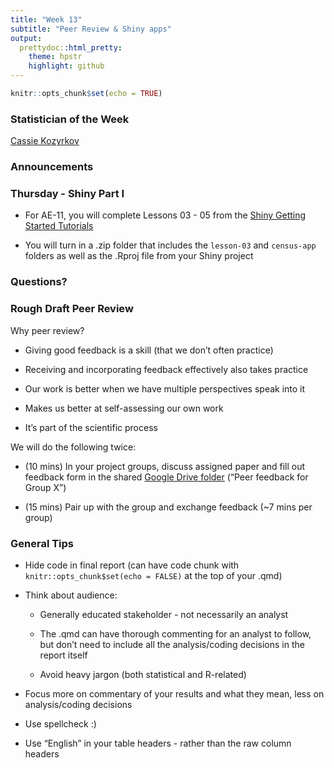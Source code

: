 ```yaml
---
title: "Week 13"
subtitle: "Peer Review & Shiny apps"
output: 
  prettydoc::html_pretty:
    theme: hpstr
    highlight: github
---
```


```r
knitr::opts_chunk$set(echo = TRUE)
```

### Statistician of the Week

[Cassie Kozyrkov](https://en.wikipedia.org/wiki/Cassie_Kozyrkov)

### Announcements


### Thursday - Shiny Part I

-   For AE-11, you will complete Lessons 03 - 05 from the [Shiny Getting Started Tutorials](https://shiny.rstudio.com/tutorial/written-tutorial/lesson3/)

-   You will turn in a .zip folder that includes the `lesson-03` and `census-app` folders as well as the .Rproj file from your Shiny project



### Questions?

### Rough Draft Peer Review

Why peer review?

-   Giving good feedback is a skill (that we don't often practice)

-   Receiving and incorporating feedback effectively also takes practice

-   Our work is better when we have multiple perspectives speak into it

-   Makes us better at self-assessing our own work

-   It's part of the scientific process

We will do the following twice:

-   (10 mins) In your project groups, discuss assigned paper and fill out feedback form in the shared [Google Drive folder](https://drive.google.com/drive/folders/190TgJca5qleOGoQQMJ6IbLj_RbSRKtOE?usp=share_link) ("Peer feedback for Group X")

-   (15 mins) Pair up with the group and exchange feedback (\~7 mins per group)

<!-- +-------------+--------------------+ -->
<!-- |             | Group pairings     | -->
<!-- +=============+====================+ -->
<!-- | Session 1   | Group 1 & Group 3  | -->
<!-- |             |                    | -->
<!-- |             | Group 4 & Group 6  | -->
<!-- |             |                    | -->
<!-- |             | Group 2 & Dr. Fitz | -->
<!-- +-------------+--------------------+ -->
<!-- | Session 2   | Group 1 & Group 6  | -->
<!-- |             |                    | -->
<!-- |             | Group 2 & Group 4  | -->
<!-- |             |                    | -->
<!-- |             | Group 3 & Dr. Fitz | -->
<!-- +-------------+--------------------+ -->

### General Tips

-   Hide code in final report (can have code chunk with `knitr::opts_chunk$set(echo = FALSE)` at the top of your .qmd)

-   Think about audience:

    -   Generally educated stakeholder - not necessarily an analyst

    -   The .qmd can have thorough commenting for an analyst to follow, but don't need to include all the analysis/coding decisions in the report itself

    -   Avoid heavy jargon (both statistical and R-related)

-   Focus more on commentary of your results and what they mean, less on analysis/coding decisions

-   Use spellcheck :)

-   Use "English" in your table headers - rather than the raw column headers

### 
